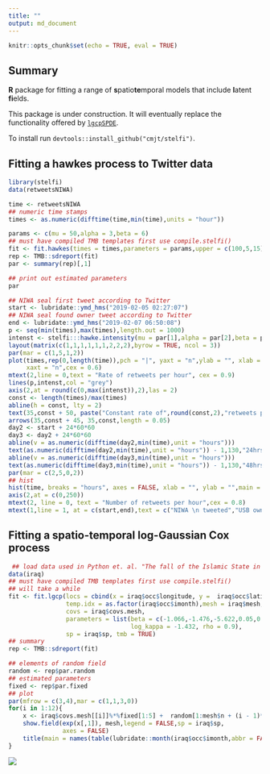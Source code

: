 ```yaml
---
title: ""
output: md_document
---
```


```r
knitr::opts_chunk$set(echo = TRUE, eval = TRUE)
```

## Summary

**R** package for fitting a range of  **s**patio**te**mporal models that include **l**atent **fi**elds.

This package is under construction. It will eventually replace the functionality offered by [`lgcpSPDE`](https://github.com/cmjt/lgcpSPDE).

To install run `devtools::install_github("cmjt/stelfi")`.

## Fitting a hawkes process to Twitter data

```r
library(stelfi)
data(retweetsNIWA)
```

```r
time <- retweetsNIWA
## numeric time stamps
times <- as.numeric(difftime(time,min(time),units = "hour"))
```

```r
params <- c(mu = 50,alpha = 3,beta = 6)
## must have compiled TMB templates first use compile.stelfi()
fit <- fit.hawkes(times = times,parameters = params,upper = c(100,5,15),lower = c(0,0,0))
rep <- TMB::sdreport(fit)
par <- summary(rep)[,1]
```

```r
## print out estimated parameters
par
```


```r
## NIWA seal first tweet according to Twitter
start <- lubridate::ymd_hms("2019-02-05 02:27:07")
## NIWA seal found owner tweet according to Twitter
end <- lubridate::ymd_hms("2019-02-07 06:50:08")
p <- seq(min(times),max(times),length.out = 1000)
intenst <- stelfi:::hawke.intensity(mu = par[1],alpha = par[2],beta = par[3],times = times, p = p)
layout(matrix(c(1,1,1,1,1,1,2,2,2),byrow = TRUE, ncol = 3))
par(mar = c(1,5,1,2))
plot(times,rep(0,length(time)),pch = "|", yaxt = "n",ylab = "", xlab = "", ylim = c(0,max(intenst)),
     xaxt = "n",cex = 0.6)
mtext(2,line = 0,text = "Rate of retweets per hour", cex = 0.9)
lines(p,intenst,col = "grey")
axis(2,at = round(c(0,max(intenst)),2),las = 2)
const <- length(times)/max(times)
abline(h = const, lty = 2)
text(35,const + 50, paste("Constant rate of",round(const,2),"retweets per hour"))
arrows(35,const + 45, 35,const,length = 0.05)
day2 <- start + 24*60*60
day3 <- day2 + 24*60*60
abline(v = as.numeric(difftime(day2,min(time),unit = "hours")))
text(as.numeric(difftime(day2,min(time),unit = "hours")) - 1,130,"24hrs since tweet",srt = 90)
abline(v = as.numeric(difftime(day3,min(time),unit = "hours")))
text(as.numeric(difftime(day3,min(time),unit = "hours")) - 1,130,"48hrs since tweet",srt = 90)
par(mar = c(2,5,0,2))
## hist
hist(time, breaks = "hours", axes = FALSE, xlab = "", ylab = "",main = "", col = "grey",border = "grey",freq = TRUE)
axis(2,at = c(0,250))
mtext(2, line = 0, text = "Number of retweets per hour",cex = 0.8)
mtext(1,line = 1, at = c(start,end),text = c("NIWA \n tweeted","USB owner \n found"),cex = 0.9)
```

## Fitting a spatio-temporal log-Gaussian Cox process

```r
 ## load data used in Python et. al. "The fall of the Islamic State in Iraq captured through a point process approach."
data(iraq)
## must have compiled TMB templates first use compile.stelfi()
## will take a while
fit <- fit.lgcp(locs = cbind(x = iraq$occ$longitude, y =  iraq$occ$latitude),
                temp.idx = as.factor(iraq$occ$imonth),mesh = iraq$mesh,
                covs = iraq$covs.mesh,
                parameters = list(beta = c(-1.066,-1.476,-5.622,0.05,0.01),
                                  log_kappa = -1.432, rho = 0.9),
                sp = iraq$sp, tmb = TRUE)
## summary
rep <- TMB::sdreport(fit)
```

```r
## elements of random field
random <- rep$par.random
## estimated parameters
fixed <- rep$par.fixed
## plot 
par(mfrow = c(3,4),mar = c(1,1,3,0))
for(i in 1:12){
    x <- iraq$covs.mesh[[i]]%*%fixed[1:5] +  random[1:mesh$n + (i - 1)*mesh$n]
    show.field(exp(x[,1]), mesh,legend = FALSE,sp = iraq$sp,
               axes = FALSE)
    title(main = names(table(lubridate::month(iraq$occ$imonth,abbr = FALSE,label = TRUE)))[i])
}

```

![](README_files/iraq_fields.png)